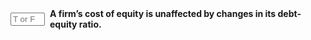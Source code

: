 ::: {.question-block}

<form onsubmit="event.preventDefault(); checkAnswerBox('module4_tf_q93','F')" style="display: flex; align-items: center; gap: 8px;">
<input type="text" id="module4_tf_q93" name="module4_tf_q93" maxlength="1" placeholder="T or F" style="width: 55px;" data-correct-answer="F" /> 
<label for="module4_tf_q93"><strong>A firm’s cost of equity is unaffected by changes in its debt-equity ratio.</strong></label>
</form>

<div id="feedback-module4_tf_q93" class="feedback" data-status="" style="display:none;">
The sentence is FALSE. Increasing debt raises equity risk, increasing the cost of equity.
</div>

:::